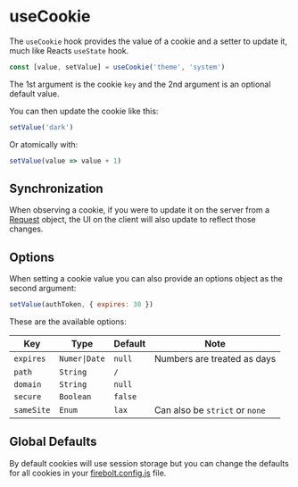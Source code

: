 <Metadata
  title='Reference: useCookie'
  description='API Reference for the useCookie hook in Firebolt.'
/>

# useCookie

The `useCookie` hook provides the value of a cookie and a setter to update it, much like Reacts `useState` hook.

```jsx
const [value, setValue] = useCookie('theme', 'system')
```

The 1st argument is the cookie `key` and the 2nd argument is an optional default value.

You can then update the cookie like this:

```jsx
setValue('dark')
```

Or atomically with:

```jsx
setValue(value => value + 1)
```

## Synchronization

When observing a cookie, if you were to update it on the server from a [Request](/docs/ref/request) object, the UI on the client will also update to reflect those changes.

## Options

When setting a cookie value you can also provide an options object as the second argument:

```jsx
setValue(authToken, { expires: 30 })
```

These are the available options:

| Key        | Type          | Default | Note                           |
| ---------- | ------------- | ------- | ------------------------------ |
| `expires`  | `Numer\|Date` | `null`  | Numbers are treated as days    |
| `path`     | `String`      | `/`     |                                |
| `domain`   | `String`      | `null`  |                                |
| `secure`   | `Boolean`     | `false` |                                |
| `sameSite` | `Enum`        | `lax`   | Can also be `strict` or `none` |

## Global Defaults

By default cookies will use session storage but you can change the defaults for all cookies in your [firebolt.config.js](/docs/ref/config) file.
